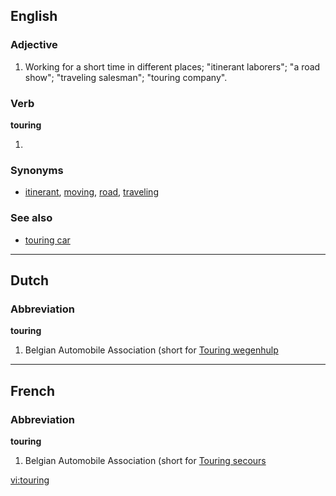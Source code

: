 ==English==

===Adjective===
{{en-adj|-}}

# Working for a short time in different places; "itinerant laborers"; "a road show"; "traveling salesman"; "touring company".
 
===Verb===
'''touring'''

# {{present participle of|tour}}

===Synonyms===
*[[itinerant]], [[moving]], [[road]], [[traveling]]

===See also===
*[[touring car]]

----

==Dutch==
===Abbreviation===
'''touring'''

# Belgian Automobile Association (short for [[Touring wegenhulp]]

----

==French==
===Abbreviation===
'''touring'''

# Belgian Automobile Association (short for [[Touring secours]]

[[vi:touring]]
